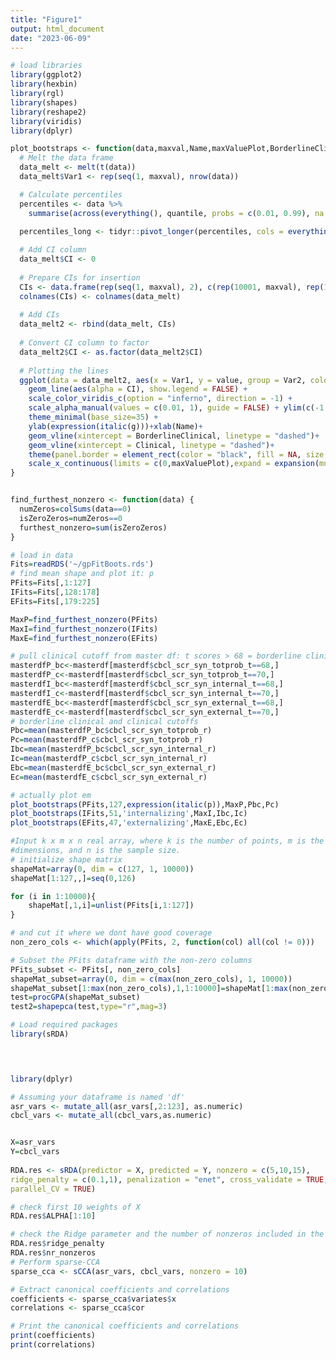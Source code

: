 ```yaml
---
title: "Figure1"
output: html_document
date: "2023-06-09"
---
```


```r
# load libraries
library(ggplot2)
library(hexbin)
library(rgl)
library(shapes)
library(reshape2)
library(viridis)
library(dplyr)
```

```r

plot_bootstraps <- function(data,maxval,Name,maxValuePlot,BorderlineClinical,Clinical) {
  # Melt the data frame
  data_melt <- melt(t(data))
  data_melt$Var1 <- rep(seq(1, maxval), nrow(data))

  # Calculate percentiles
  percentiles <- data %>%
    summarise(across(everything(), quantile, probs = c(0.01, 0.99), na.rm = TRUE))
  
  percentiles_long <- tidyr::pivot_longer(percentiles, cols = everything(), names_to = "Percentile", values_to = "YValue")

  # Add CI column
  data_melt$CI <- 0
  
  # Prepare CIs for insertion
  CIs <- data.frame(rep(seq(1, maxval), 2), c(rep(10001, maxval), rep(10002, maxval)), percentiles_long$YValue, rep(1, (maxval*2)))
  colnames(CIs) <- colnames(data_melt)
  
  # Add CIs
  data_melt2 <- rbind(data_melt, CIs)
  
  # Convert CI column to factor
  data_melt2$CI <- as.factor(data_melt2$CI)
  
  # Plotting the lines
  ggplot(data = data_melt2, aes(x = Var1, y = value, group = Var2, color = Var2)) +
    geom_line(aes(alpha = CI), show.legend = FALSE) +
    scale_color_viridis_c(option = "inferno", direction = -1) +
    scale_alpha_manual(values = c(0.01, 1), guide = FALSE) + ylim(c(-1.5,1.5)) +
    theme_minimal(base_size=35) + 
    ylab(expression(italic(g)))+xlab(Name)+
    geom_vline(xintercept = BorderlineClinical, linetype = "dashed")+
    geom_vline(xintercept = Clinical, linetype = "dashed")+
    theme(panel.border = element_rect(color = "black", fill = NA, size = 1))+
    scale_x_continuous(limits = c(0,maxValuePlot),expand = expansion(mult = c(0, 0)))
}


find_furthest_nonzero <- function(data) {
  numZeros=colSums(data==0)
  isZeroZeros=numZeros==0
  furthest_nonzero=sum(isZeroZeros)
}
```

```r
# load in data
Fits=readRDS('~/gpFitBoots.rds')
# find mean shape and plot it: p
PFits=Fits[,1:127]
IFits=Fits[,128:178]
EFits=Fits[,179:225]

MaxP=find_furthest_nonzero(PFits)
MaxI=find_furthest_nonzero(IFits)
MaxE=find_furthest_nonzero(EFits)

# pull clinical cutoff from master df: t scores > 68 = borderline clinical, 70 = clinical
masterdfP_bc<-masterdf[masterdf$cbcl_scr_syn_totprob_t==68,]
masterdfP_c<-masterdf[masterdf$cbcl_scr_syn_totprob_t==70,]
masterdfI_bc<-masterdf[masterdf$cbcl_scr_syn_internal_t==68,]
masterdfI_c<-masterdf[masterdf$cbcl_scr_syn_internal_t==70,]
masterdfE_bc<-masterdf[masterdf$cbcl_scr_syn_external_t==68,]
masterdfE_c<-masterdf[masterdf$cbcl_scr_syn_external_t==70,]
# borderline clinical and clinical cutoffs
Pbc=mean(masterdfP_bc$cbcl_scr_syn_totprob_r)
Pc=mean(masterdfP_c$cbcl_scr_syn_totprob_r)
Ibc=mean(masterdfP_bc$cbcl_scr_syn_internal_r)
Ic=mean(masterdfP_c$cbcl_scr_syn_internal_r)
Ebc=mean(masterdfE_bc$cbcl_scr_syn_external_r)
Ec=mean(masterdfE_c$cbcl_scr_syn_external_r)

# actually plot em
plot_bootstraps(PFits,127,expression(italic(p)),MaxP,Pbc,Pc)
plot_bootstraps(IFits,51,'internalizing',MaxI,Ibc,Ic)
plot_bootstraps(EFits,47,'externalizing',MaxE,Ebc,Ec)

```


```r
#Input k x m x n real array, where k is the number of points, m is the number of
#dimensions, and n is the sample size.
# initialize shape matrix
shapeMat=array(0, dim = c(127, 1, 10000))
shapeMat[1:127,,]=seq(0,126)

for (i in 1:10000){
    shapeMat[,1,i]=unlist(PFits[i,1:127])
}

# and cut it where we dont have good coverage
non_zero_cols <- which(apply(PFits, 2, function(col) all(col != 0)))

# Subset the PFits dataframe with the non-zero columns
PFits_subset <- PFits[, non_zero_cols]
shapeMat_subset=array(0, dim = c(max(non_zero_cols), 1, 10000))
shapeMat_subset[1:max(non_zero_cols),1,1:10000]=shapeMat[1:max(non_zero_cols),1,1:10000]
test=procGPA(shapeMat_subset)
test2=shapepca(test,type="r",mag=3)
```


```r
# Load required packages
library(sRDA)

   


library(dplyr)

# Assuming your dataframe is named 'df'
asr_vars <- mutate_all(asr_vars[,2:123], as.numeric)
cbcl_vars <- mutate_all(cbcl_vars,as.numeric)


X=asr_vars
Y=cbcl_vars
  
RDA.res <- sRDA(predictor = X, predicted = Y, nonzero = c(5,10,15),
ridge_penalty = c(0.1,1), penalization = "enet", cross_validate = TRUE,
parallel_CV = TRUE)

# check first 10 weights of X
RDA.res$ALPHA[1:10]

# check the Ridge parameter and the number of nonzeros included in the model
RDA.res$ridge_penalty
RDA.res$nr_nonzeros
# Perform sparse-CCA
sparse_cca <- sCCA(asr_vars, cbcl_vars, nonzero = 10)

# Extract canonical coefficients and correlations
coefficients <- sparse_cca$variates$x
correlations <- sparse_cca$cor

# Print the canonical coefficients and correlations
print(coefficients)
print(correlations)
```